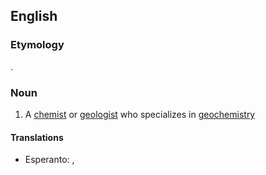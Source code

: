 ==English==

===Etymology===
{{back-form|en|geochemistry}}.

===Noun===
{{en-noun}}

# {{lb|en|chemistry|geology}} A [[chemist]] or [[geologist]] who specializes in [[geochemistry]]

====Translations====
{{trans-top|chemist or geologist who specializes in geochemistry}}
* Esperanto: {{t|eo|geoĥemiisto}}, {{t|eo|geokemiisto}}
{{trans-mid}}
{{trans-bottom}}